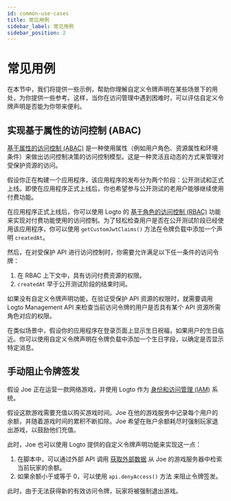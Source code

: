 ```yaml
---
id: common-use-cases
title: 常见用例
sidebar_label: 常见用例
sidebar_position: 2
---
```


# 常见用例

在本节中，我们将提供一些示例，帮助你理解自定义令牌声明在某些场景下的用处，为你提供一些参考。这样，当你在访问管理中遇到困难时，可以评估自定义令牌声明是否能为你带来便利。

## 实现基于属性的访问控制 (ABAC)

[基于属性的访问控制 (ABAC)](https://auth.wiki/abac) 是一种使用属性（例如用户角色、资源属性和环境条件）来做出访问控制决策的访问控制模型。这是一种灵活且动态的方式来管理对受保护资源的访问。

假设你正在构建一个应用程序，该应用程序的发布分为两个阶段：公开测试和正式上线。即使在应用程序正式上线后，你也希望参与公开测试的老用户能够继续使用付费功能。

在应用程序正式上线后，你可以使用 Logto 的 [基于角色的访问控制 (RBAC)](https://auth.wiki/rbac) 功能来实现对付费功能使用的访问控制。为了轻松检查用户是否在公开测试阶段已经使用该应用程序，你可以使用 `getCustomJwtClaims()` 方法在令牌负载中添加一个声明 `createdAt`。

然后，在对受保护 API 进行访问控制时，你需要允许满足以下任一条件的访问令牌：

1. 在 RBAC 上下文中，具有访问付费资源的权限。
2. `createdAt` 早于公开测试阶段的结束时间。

如果没有自定义令牌声明功能，在验证受保护 API 资源的权限时，就需要调用 Logto Management API 来检查当前访问令牌的用户是否具有某个 API 资源所需角色对应的权限。

在类似场景中，假设你的应用程序在登录页面上显示生日祝福，如果用户的生日临近。你可以使用自定义令牌声明在令牌负载中添加一个生日字段，以确定是否显示特定消息。

## 手动阻止令牌签发

假设 Joe 正在运营一款网络游戏，并使用 Logto 作为 [身份和访问管理 (IAM)](https://auth.wiki/iam) 系统。

假设这款游戏需要充值以购买游戏时间。Joe 在他的游戏服务中记录每个用户的余额，并随着游戏时间的累积不断扣除。Joe 希望在账户余额耗尽时强制玩家退出游戏，以鼓励他们充值。

此时，Joe 也可以使用 Logto 提供的自定义令牌声明功能来实现这一点：

1. 在脚本中，可以通过外部 API 调用 [获取外部数据](/developers/custom-token-claims/create-script/#step-3-fetch-external-data) 从 Joe 的游戏服务器中检索当前玩家的余额。
2. 如果余额小于或等于 0，可以使用 <Url type="inline" href="/developers/custom-token-claims/create-script/#api">`api.denyAccess()` 方法</Url> 来阻止令牌签发。

此时，由于无法获得新的有效访问令牌，玩家将被强制退出游戏。
